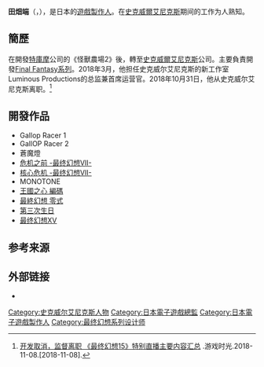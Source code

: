 {{NoteTA
| G1=Games
| G2=Square Enix
}}
{{Infobox person
|name=田畑 端
|image=Hajime Tabata - Lucca Comics & Games 2016.jpg
|caption=田畑端在2016年的[[盧卡國際漫畫節|盧卡國際漫畫節]]上
|native_name=田畑 端
|birth_date={{birth date and age|1971|5|5}}
|birth_place={{JPN}}[[岩手县|岩手县]]
|nationality=日本
|occupation=前[[史克威尔艾尼克斯|史克威尔艾尼克斯]]电子游戏监督
}}

{{Japanese|田畑 端|たばた はじめ|Tabata Hajime}}

'''田畑端'''（{{lang-en|Hajime Tabata}}，{{bd|1971年|5月5日}}），是日本的[[遊戲製作人|遊戲製作人]]。在[[史克威爾艾尼克斯|史克威爾艾尼克斯]]期间的工作为人熟知。

== 簡歷 ==

在開發[[特庫摩|特庫摩]]公司的《怪獸農場2》後，轉至[[史克威爾艾尼克斯|史克威爾艾尼克斯]]公司。主要負責開發[[Final_Fantasy系列|Final Fantasy系列]]。2018年3月，他担任史克威尔艾尼克斯的新工作室Luminous Productions的总监兼首席运营官。2018年10月31日，他从史克威尔艾尼克斯离职。<ref>[http://www.vgtime.com/topic/1040925.jhtml 开发取消，监督离职 《最终幻想15》特别直播主要内容汇总] {{Wayback|url=http://www.vgtime.com/topic/1040925.jhtml |date=20181108105205 }}.游戏时光.2018-11-08.[2018-11-08].</ref>

== 開發作品 ==

* Gallop Racer 1
* GallOP Racer 2
* 蒼魔燈
* [[危机之前_-最终幻想VII-|危机之前 -最终幻想VII-]]
* [[核心危机_-最终幻想VII-|核心危机 -最终幻想VII-]]
* MONOTONE
* [[王國之心_編碼|王國之心 編碼]]
* [[最終幻想_零式|最終幻想 零式]]
* [[第三次生日|第三次生日]]
* [[最终幻想XV|最终幻想XV]]

==参考来源==
{{Reflist}}

==外部链接==
*{{IMDb name|id=2057224}}

{{Square Enix}}

{{DEFAULTSORT:Tabata Hajime}}

[[Category:史克威尔艾尼克斯人物|Category:史克威尔艾尼克斯人物]]
[[Category:日本電子遊戲總監|Category:日本電子遊戲總監]]
[[Category:日本電子遊戲製作人|Category:日本電子遊戲製作人]]
[[Category:最终幻想系列设计师|Category:最终幻想系列设计师]]

{{videogame-bio-stub}}
{{Japan-bio-stub}}